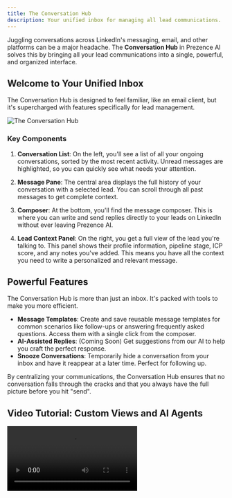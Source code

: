 ```yaml
---
title: The Conversation Hub
description: Your unified inbox for managing all lead communications.
---
```


Juggling conversations across LinkedIn's messaging, email, and other platforms can be a major headache. The **Conversation Hub** in Prezence AI solves this by bringing all your lead communications into a single, powerful, and organized interface.

## Welcome to Your Unified Inbox

The Conversation Hub is designed to feel familiar, like an email client, but it's supercharged with features specifically for lead management.

<img src="/path/to/conversation-hub.png" alt="The Conversation Hub" />

### Key Components

1.  **Conversation List**: On the left, you'll see a list of all your ongoing conversations, sorted by the most recent activity. Unread messages are highlighted, so you can quickly see what needs your attention.

2.  **Message Pane**: The central area displays the full history of your conversation with a selected lead. You can scroll through all past messages to get complete context.

3.  **Composer**: At the bottom, you'll find the message composer. This is where you can write and send replies directly to your leads on LinkedIn without ever leaving Prezence AI.

4.  **Lead Context Panel**: On the right, you get a full view of the lead you're talking to. This panel shows their profile information, pipeline stage, ICP score, and any notes you've added. This means you have all the context you need to write a personalized and relevant message.

## Powerful Features

The Conversation Hub is more than just an inbox. It's packed with tools to make you more efficient.

-   **Message Templates**: Create and save reusable message templates for common scenarios like follow-ups or answering frequently asked questions. Access them with a single click from the composer.
-   **AI-Assisted Replies**: (Coming Soon) Get suggestions from our AI to help you craft the perfect response.
-   **Snooze Conversations**: Temporarily hide a conversation from your inbox and have it reappear at a later time. Perfect for following up.

By centralizing your communications, the Conversation Hub ensures that no conversation falls through the cracks and that you always have the full picture before you hit "send".

## Video Tutorial: Custom Views and AI Agents

<video src="https://www.loom.com/embed/38fd1c878987415fb806359a33bd8ddd" />

### Creating Custom Views

1. **Filtering Your Conversations**:
   - Start in your Inbox or New Leads section
   - Use filters to segment your conversations by:
     - Pipeline stages
     - Lead tier (1st, 2nd, 3rd+ connections)
     - Waiting status (waiting for your reply vs. waiting for their reply)
     - Labels (e.g., CEOs, specific industries)
     - Date ranges
     - Lead scores (high to low or low to high)

2. **Saving Custom Views**:
   - Once you've set up your filters, save them as a custom view
   - These views will be accessible in the AI agent area

### Setting Up Custom AI Agents

1. **Creating an AI Agent**:
   - Navigate to the AI Agents section
   - Select your LLM provider (can use cost-effective options)
   - Configure system prompts using dynamic variables:
     - Lead first name, last name
     - Work experience
     - Conversation history
     - Recent posts

2. **Improving Agent Responses**:
   - Include examples of ideal messages in your prompts
   - Provide complete conversation examples for better context
   - Configure the agent to output multiple message options (typically three)
   - Test and refine your prompts for better results

3. **Assigning Agents to Views**:
   - Select which view(s) each agent should be applied to
   - Save your configuration
   - When you access that view, the AI agent will automatically generate suggested responses

This powerful combination of custom views and AI agents allows you to efficiently manage different segments of your network while receiving tailored message suggestions for each conversation context.

## Video Tutorial: Navigating the Conversation Hub

<video src="https://www.loom.com/embed/888da0e97557432e9a37ea8af442e0a5" />

### Efficient Conversation Navigation

1. **Lead Preview and Selection**:
   - Hover over leads in the list to see a quick preview
   - Click on a lead to open their full conversation history
   - Use the expand button for a focused conversation view

2. **Profile Information**:
   - View LinkedIn profile information directly in the sidebar
   - Click "Retrieve Profile Data" to pull in additional information
   - Access their full LinkedIn profile via the direct link button
   - Fetch their recent posts (when available)

3. **Managing Labels and Notes**:
   - Click "Manage" to add or remove labels for a lead
   - Add notes to keep track of important information about the lead
   - Notes are timestamped and can be referenced later

4. **Pipeline Management**:
   - Change a lead's pipeline stage directly from the conversation view
   - See which lead magnets a lead has requested (if applicable)

5. **Keyboard Shortcuts**:
   - Use "J" to move to the next lead in your list
   - Use "K" to move to the previous lead
   - These shortcuts allow for rapid lead processing

6. **Organization Options**:
   - Archive conversations you no longer need immediate access to
   - Star important conversations for quick reference
   - Archived conversations can be unarchived when needed

### Troubleshooting Tips

- If you're unable to delete a label, it may be referenced by an AI agent
- To delete a referenced label: first remove it from any AI agents, then delete the label

Next, learn how to keep an eye on your leads' public activities with the [LinkedIn Activity](/user-guides/engagement-conversations/linkedin-activity) guide.
